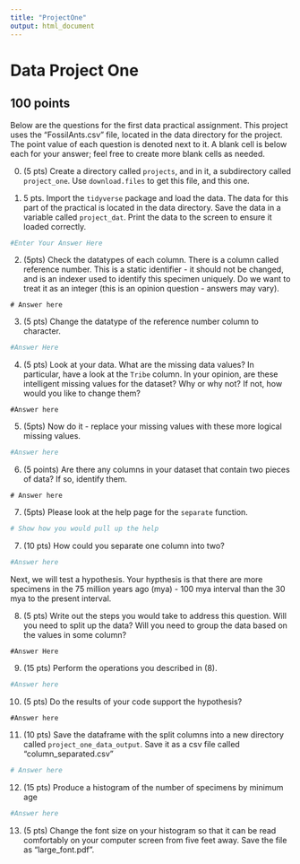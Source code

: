 ```yaml
---
title: "ProjectOne"
output: html_document
---
```



# Data Project One

## 100 points

Below are the questions for the first data practical assignment. This project uses the "FossilAnts.csv" file, located in the data directory for the project. The point value of each question is denoted next to it. A blank cell is below each for your answer; feel free to create more blank cells as needed.

0. (5 pts) Create a directory called `projects`, and in it, a subdirectory called `project_one`. Use `download.files` to get this file, and this one.



1. 5 pts. Import the `tidyverse` package and load the data. The data for this part of the practical is located in the data directory. Save the data in a variable called `project_dat`. Print the data to the screen to ensure it loaded correctly.

```r
#Enter Your Answer Here

```

2. (5pts) Check the datatypes of each column. There is a column called reference number. This is a static identifier - it should not be changed, and is an indexer used to identify this specimen uniquely. Do we want to treat it as an integer (this is an opinion question - answers may vary).

```
# Answer here
```

3. (5 pts) Change the datatype of the reference number column to character.

```r
#Answer Here

```

4. (5 pts) Look at your data. What are the missing data values? In particular, have a look at the `Tribe` column. In your opinion, are these intelligent missing values for the dataset? Why or why not? If not, how would you like to change them? 

```
#Answer here

```

5. (5pts) Now do it - replace your missing values with these more logical missing values. 

```r
#Answer here

```
6. (5 points) Are there any columns in your dataset that contain two pieces of data? If so, identify them.

```
# Answer here
```

7. (5pts) Please look at the help page for the `separate` function.

```r
# Show how you would pull up the help
```


7. (10 pts) How could you separate one column into two? 

```r
#Answer here
```

Next, we will test a hypothesis. Your hypthesis is that there are more specimens in the 75 million years ago (mya) - 100 mya interval than the 30 mya to the present interval.

8. (5 pts) Write out the steps you would take to address this question. Will you need to split up the data? Will you need to group the data based on the values in some column? 

```
#Answer Here
```

9. (15 pts) Perform the operations you described in (8). 

```r
#Answer here

```

10. (5 pts) Do the results of your code support the hypothesis? 

```
#Answer here
```


11. (10 pts) Save the dataframe with the split columns into a new directory called `project_one_data_output`. Save it as a csv file called "column_separated.csv" 

```r
# Answer here

```

12. (15 pts) Produce a histogram of the number of specimens by minimum age

```r
#Answer here

```

13. (5 pts) Change the font size on your histogram so that it can be read comfortably on your computer screen from five feet away. Save the file as "large_font.pdf".

```r

```


